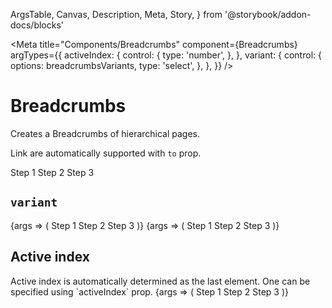   ArgsTable,
  Canvas,
  Description,
  Meta,
  Story,
} from '@storybook/addon-docs/blocks'

<Meta
  title="Components/Breadcrumbs"
  component={Breadcrumbs}
  argTypes={{
    activeIndex: {
      control: {
        type: 'number',
      },
    },
    variant: {
      control: {
        options: breadcrumbsVariants,
        type: 'select',
      },
    },
  }}
/>

# Breadcrumbs

<Description>Creates a Breadcrumbs of hierarchical pages.</Description>

<Description>Link are automatically supported with `to` prop.</Description>

<Canvas>
  <Story name="basic">
    <Breadcrumbs>
      <Breadcrumbs.Item to="/step1">Step 1</Breadcrumbs.Item>
      <Breadcrumbs.Item to="/step1/step2">Step 2</Breadcrumbs.Item>
      <Breadcrumbs.Item>Step 3</Breadcrumbs.Item>
    </Breadcrumbs>
  </Story>
</Canvas>

## `variant`

<Canvas>
  <Story
    name="Breadcrumbs-bubble"
    args={{
      activeIndex: 1,
      variant: 'bubble',
    }}
  >
    {args => (
      <Breadcrumbs {...args}>
        <Breadcrumbs.Item>Step 1</Breadcrumbs.Item>
        <Breadcrumbs.Item>Step 2</Breadcrumbs.Item>
        <Breadcrumbs.Item>Step 3</Breadcrumbs.Item>
      </Breadcrumbs>
    )}
  </Story>
  <Story
    name="Breadcrumbs-link"
    args={{
      activeIndex: 1,
      variant: 'link',
    }}
  >
    {args => (
      <Breadcrumbs {...args}>
        <Breadcrumbs.Item>Step 1</Breadcrumbs.Item>
        <Breadcrumbs.Item>Step 2</Breadcrumbs.Item>
        <Breadcrumbs.Item>Step 3</Breadcrumbs.Item>
      </Breadcrumbs>
    )}
  </Story>
</Canvas>

## Active index

<Description>
  Active index is automatically determined as the last element. One can be
  specified using `activeIndex` prop.
</Description>

<Canvas>
  <Story
    name="Breadcrumbs-active"
    args={{
      activeIndex: 0,
      variant: 'bubble',
    }}
  >
    {args => (
      <Breadcrumbs {...args}>
        <Breadcrumbs.Item>Step 1</Breadcrumbs.Item>
        <Breadcrumbs.Item>Step 2</Breadcrumbs.Item>
        <Breadcrumbs.Item>Step 3</Breadcrumbs.Item>
      </Breadcrumbs>
    )}
  </Story>
</Canvas>

<ArgsTable of={Breadcrumbs} />

<ArgsTable of={Breadcrumbs.Item} />
